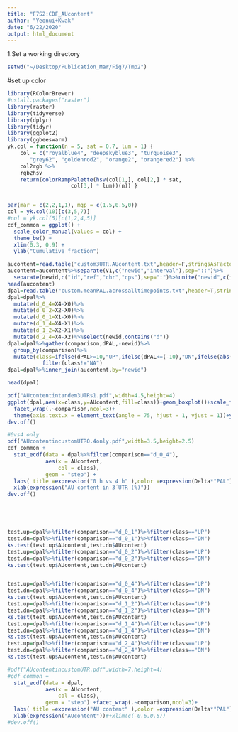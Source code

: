 ```yaml
---
title: "F7S2:CDF_AUcontent"
author: "Yeonui+Kwak"
date: "6/22/2020"
output: html_document
---
```

1.Set a working directory
```R
setwd("~/Desktop/Publication_Mar/Fig7/Tmp2")

```
#set up color
```r
library(RColorBrewer)
#nstall.packages("raster")
library(raster)
library(tidyverse)
library(dplyr)
library(tidyr)
library(ggplot2)
library(ggbeeswarm)
yk.col = function(n = 5, sat = 0.7, lum = 1) {
	col = c("royalblue4", "deepskyblue3", "turquoise3",
	   "grey62", "goldenrod2", "orange2", "orangered2") %>%
	col2rgb %>%
	rgb2hsv
	return(colorRampPalette(hsv(col[1,], col[2,] * sat,
				    col[3,] * lum))(n)) }


par(mar = c(2,2,1,1), mgp = c(1.5,0.5,0))
col = yk.col(10)[c(3,5,7)] 
#col = yk.col(5)[c(1,2,4,5)] 
cdf_common = ggplot() +
  scale_color_manual(values = col) +
  theme_bw() +
  xlim(0.3, 0.9) +
  ylab("Cumulative fraction")

```

```R
aucontent=read.table("custom3UTR.AUcontent.txt",header=F,stringsAsFactors = F)
aucontent=aucontent%>%separate(V1,c("newid","interval"),sep="::")%>%
  separate(newid,c("id","ref","chr","cps"),sep=":")%>%unite("newid",c(id,ref,cps),sep=":")%>%select(-interval,-chr)%>%rename(AUcontent=V2)
head(aucontent)
dpal=read.table("custom.meanPAL.acrossalltimepoints.txt",header=T,stringsAsFactors = F)
dpal=dpal%>%
  mutate(d_0_4=X4-X0)%>%
  mutate(d_0_2=X2-X0)%>%
  mutate(d_0_1=X1-X0)%>%
  mutate(d_1_4=X4-X1)%>%
  mutate(d_1_2=X2-X1)%>%
  mutate(d_2_4=X4-X2)%>%select(newid,contains("d"))
dpal=dpal%>%gather(comparison,dPAL,-newid)%>%
  group_by(comparison)%>%
  mutate(class=ifelse(dPAL>=10,"UP",ifelse(dPAL<=(-10),"DN",ifelse(abs(dPAL)<5,"NC","NA"))))%>%
           filter(class!="NA")
dpal=dpal%>%inner_join(aucontent,by="newid")

head(dpal)

pdf("AUcontentintandem3UTRs1.pdf",width=4.5,height=4)
ggplot(dpal,aes(x=class,y=AUcontent,fill=class))+geom_boxplot()+scale_fill_manual(values=col)+theme_bw()+
  facet_wrap(.~comparison,ncol=3)+
  theme(axis.text.x = element_text(angle = 75, hjust = 1, vjust = 1))+ylab("A+U content(%)")+xlab("")
dev.off()

#0vs4 only
pdf("AUcontentincustomUTR0.4only.pdf",width=3.5,height=2.5)
cdf_common +
  stat_ecdf(data = dpal%>%filter(comparison=="d_0_4"),
            aes(x = AUcontent,
                col = class),
            geom = "step") +
  labs( title =expression("0 h vs 4 h" ),color =expression(Delta*"PAL")) +
  xlab(expression("AU content in 3´UTR (%)"))
dev.off()





test.up=dpal%>%filter(comparison=="d_0_1")%>%filter(class=="UP")
test.dn=dpal%>%filter(comparison=="d_0_1")%>%filter(class=="DN")
ks.test(test.up$AUcontent,test.dn$AUcontent)
test.up=dpal%>%filter(comparison=="d_0_2")%>%filter(class=="UP")
test.dn=dpal%>%filter(comparison=="d_0_2")%>%filter(class=="DN")
ks.test(test.up$AUcontent,test.dn$AUcontent)


test.up=dpal%>%filter(comparison=="d_0_4")%>%filter(class=="UP")
test.dn=dpal%>%filter(comparison=="d_0_4")%>%filter(class=="DN")
ks.test(test.up$AUcontent,test.dn$AUcontent)
test.up=dpal%>%filter(comparison=="d_1_2")%>%filter(class=="UP")
test.dn=dpal%>%filter(comparison=="d_1_2")%>%filter(class=="DN")
ks.test(test.up$AUcontent,test.dn$AUcontent)
test.up=dpal%>%filter(comparison=="d_1_4")%>%filter(class=="UP")
test.dn=dpal%>%filter(comparison=="d_1_4")%>%filter(class=="DN")
ks.test(test.up$AUcontent,test.dn$AUcontent)
test.up=dpal%>%filter(comparison=="d_2_4")%>%filter(class=="UP")
test.dn=dpal%>%filter(comparison=="d_2_4")%>%filter(class=="DN")
ks.test(test.up$AUcontent,test.dn$AUcontent)

```

```R
#pdf("AUcontentincustomUTR.pdf",width=7,height=4)
#cdf_common +
  stat_ecdf(data = dpal,
            aes(x = AUcontent,
                col = class),
            geom = "step") +facet_wrap(.~comparison,ncol=3)+
  labs( title =expression("AU content" ),color =expression(Delta*"PAL")) +
  xlab(expression("AUcontent"))#+xlim(c(-0.6,0.6))
#dev.off()

```
